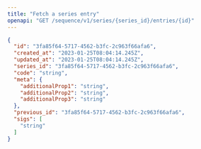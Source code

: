 ```yaml
---
title: "Fetch a series entry"
openapi: "GET /sequence/v1/series/{series_id}/entries/{id}"
---
```


<ResponseExample>

```json Example
{
  "id": "3fa85f64-5717-4562-b3fc-2c963f66afa6",
  "created_at": "2023-01-25T08:04:14.245Z",
  "updated_at": "2023-01-25T08:04:14.245Z",
  "series_id": "3fa85f64-5717-4562-b3fc-2c963f66afa6",
  "code": "string",
  "meta": {
    "additionalProp1": "string",
    "additionalProp2": "string",
    "additionalProp3": "string"
  },
  "previous_id": "3fa85f64-5717-4562-b3fc-2c963f66afa6",
  "sigs": [
    "string"
  ]
}
```

</ResponseExample>
